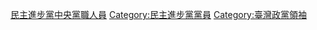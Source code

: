 {{Catmore}}
[[Category:民主進步黨中央黨職人員|]]
[[Category:民主進步黨黨員|Category:民主進步黨黨員]]
[[Category:臺灣政黨領袖|Category:臺灣政黨領袖]]
